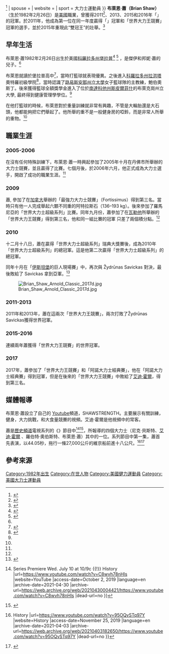 {{Infobox sportsperson
| name = 布萊恩·蕭
| image = Brian Shaw Arnold Classic 2017e.jpg
| caption =蕭參加 2017年「阿諾大力士經典賽」
| birth_date = {{birth date and age|1982|2|26|}}
| birth_place =美國[[科羅拉多州|科羅拉多州]][[堡拉普_(科羅拉多州)|堡拉普]]
| residence =美國[[科羅拉多州|科羅拉多州]][[布萊頓|布萊頓]]
| height = 6 呎 8 吋<ref name="wsm">{{cite web|url=http://www.theworldsstrongestman.com/athletes/brianshaw/ |title=Brian Shaw |work=theworldsstrongestman.com |archive-url=https://web.archive.org/web/20181013171142/http://www.theworldsstrongestman.com/athletes/brianshaw/|archive-date=October 13, 2018}}</ref>
| weight = 385-440 磅<ref>{{cite web |title=Fat Loss Transformation Update {{!}} Lowest Weight In Years! |url=https://www.youtube.com/watch?v=nwNcHrCEKbA |website=YouTube |publisher=SHAWSTRENGTH |access-date=26 February 2021|quote=See 5:27 to 5:40}}</ref><ref>{{cite web |url=https://www.youtube.com/watch?v=3-mctqnECzw |title=4X Worlds Strongest Man Dexa Scan Results |publisher=SHAWSTRENGTH |via=YouTube |date=March 7, 2019 |access-date=2021-03-26 |archive-date=2020-11-19 |archive-url=https://web.archive.org/web/20201119181023/https://www.youtube.com/watch?v=3-mctqnECzw |dead-url=no }}</ref>
| spouse = {{marriage|凱瑞·蕭<br/>|2015}}
| website = {{official|http://www.shawstrength.com/}}
| sport = 大力士運動員
}}
'''布萊恩·蕭（Brian Shaw）'''（生於1982年2月26日）是[[美國|美國]]職業{{link-en|大力士運動員|Strongman (strength athlete)}}，曾獲得2011<ref>{{cite web|url=http://www.theworldsstrongestman.com/uncategorized/2011-worlds-strongest-man-winner/ |title=WSM 2011 Winner |website=The Worlds Strongest Man |date=January 15, 2012 |access-date=October 26, 2013 |archive-url=https://web.archive.org/web/20130905025748/http://www.theworldsstrongestman.com/uncategorized/2011-worlds-strongest-man-winner/ |archive-date=September 5, 2013}}</ref>、2013、2015和2016年「{{link-en|世界大力王競賽|World's Strongest Man}}」的冠軍。於2011年，他成為第一位在同一年度贏得「{{link-en|阿諾大力士經典賽|Arnold Strongman Classic}}」冠軍和「世界大力王競賽」冠軍的選手，並於2015年重現此“雙冠王”的壯舉。<ref>{{cite web |url=http://www.arnoldstrongmanclassic.com/competitors.html |title=Athlete Biographies |website=The Arnold Strongman Classic |archive-url=https://web.archive.org/web/20160822043556/http://www.arnoldstrongmanclassic.com/competitors.html |archive-date=August 22, 2016}}</ref>

==早年生活==

布萊恩·蕭1982年2月26日出生於美國[[科羅拉多州|科羅拉多州]][[堡拉普_(科羅拉多州)|堡拉普]]<ref>{{cite web |url=http://see.giantslive.net/athletes_profiles.html#brian |archive-url=https://web.archive.org/web/20090517065859/http://www.giantslive.net/athletes_profiles.html |archive-date=May 17, 2009 |title=Athletes |website=Giants Live}}</ref> <ref name="post">{{cite news |last=Armstrong |first=Jim |url=http://www.denverpost.com/dontmiss/ci_12755582#ixzz0cVP9IG4H |title=Coloradan eyes coveted title of world's strongest man |newspaper=The Denver Post |date=July 4, 2009 |access-date=October 26, 2013 |archive-date=2016-05-12 |archive-url=https://web.archive.org/web/20160512193046/http://www.denverpost.com/dontmiss/ci_12755582#ixzz0cVP9IG4H |dead-url=no }}</ref> ，是傑伊和邦妮·蕭的兒子。<ref name="post"/>

布萊恩就讀於堡拉普高中<ref>{{cite web |url=http://www.shawstrengthshop.com/bio/brianshaw |title=Brian Shaw Bio |website=Shaw Strength |access-date=October 5, 2016 |archive-url=https://web.archive.org/web/20161004232225/http://www.shawstrengthshop.com/bio/brianshaw# |archive-date=October 4, 2016 }}</ref>，當時打籃球就表現優異。之後進入[[科羅拉多州|科羅拉多州]][[拉洪塔_(科羅拉多州)|拉洪塔]]奧特羅初級學院<ref name="MovingOn">{{cite web |url=http://www.ojc.edu/movingOn-MensBasketball.aspx |title=Men's Basketball: Moving On |website=Otero Junior College |access-date=October 26, 2013 |archive-url=https://web.archive.org/web/20150104025119/http://www.ojc.edu/movingOn-MensBasketball.aspx |archive-date=January 4, 2015}}</ref>，當時認識了[[路易斯安那州立大學|路易斯安那州立大學]]女子籃球隊的主教練，鮑伯奧斯丁。後來獲得籃球全額獎學金進入了位於[[南達科他州|南達科他州]][[斯皮爾菲什_(南達科他州)|斯皮爾菲什]]的布萊克崗州立大學, 最終得到健康管理學學位。<ref name="post"/>

在他打籃球的時候，布萊恩對於重量訓練就非常有興趣，不管是大輪胎還是大石頭，他都能夠把它們舉起了。他所舉的重不是一般健身房的啞鈴，而是非常人所舉的重物。<ref name="post"/>

==職業生涯 ==

===2005-2006===

在沒有任何特殊訓練下，布萊恩·蕭一時興起參加了2005年十月在丹佛市所舉辦的大力士競賽，並且贏得了比賽。七個月後，於2006年六月，他正式成為大力士選手，開啟了成功的職業生涯。<ref name="post"/>

===2009===

蕭, 參加了在[[加拿大|加拿大]]舉辦的「最強力大力士競賽」（Fortissimus）得到第三名。當時只有他一人完成舉起六顆不同重的阿特拉斯石（136–193 kg）。後來參加了羅馬尼亞的「世界大力士超級系列」比賽。同年九月份，蕭參加了在[[瓦勒他|瓦勒他]]所舉辦的「世界大力王競賽」得到第三名，他和同一組比賽的冠軍 {{link-en|Žydrūnas Savickas}}  只差了兩個積分點。<ref name="post"/>

===2010===

十二月十八日，蕭在贏得「世界大力士超級系列」瑞典大獎賽後，成為2010年「世界大力士超級系列」的總冠軍。這是他第二次贏得「世界大力士超級系列」的總冠軍。

同年十月在「[[伊斯坦堡|伊斯坦堡]]的巨人現場賽」中，再次與 Žydrūnas Savickas 對決，最後敗給了 Savickas 拿到亞軍。<ref>{{cite web |url=http://www.ironmind.com/ironmind/opencms/Articles/2010/Oct/Giants_Live-Savickas_and_Shahlaei_Attack_the_Apollonxs_Axle.html |title=Giants Live: Savickas and Shahlaei Attack the Apollon's Axle |first=Randall J. |last=Strossen |website=[[IronMind|IronMind]] |date=October 22, 2010 |access-date=October 26, 2013 |archive-date=2014-08-10 |archive-url=https://web.archive.org/web/20140810145302/http://ironmind.com/ironmind/opencms/Articles/2010/Oct/Giants_Live-Savickas_and_Shahlaei_Attack_the_Apollonxs_Axle.html |dead-url=yes }}</ref>

[[File:Brian_Shaw_Arnold_Classic_2017d.jpg|left]]
===2011-2013===

2011年和2013年，蕭在這兩次「世界大力王競賽」，兩次打敗了Žydrūnas Savickas獲得世界冠軍。

===2015-2016===

連續兩年蕭獲得「世界大力王競賽」的世界冠軍。

===2017===

2017年，蕭參加了「世界大力王競賽」和「阿諾大力士經典賽」，他在「阿諾大力士經典賽」得到冠軍，但是在後來的「世界大力王競賽」中敗給了[[艾迪·霍爾|艾迪·霍爾]]，得到第三名。

==媒體報導==

布萊恩·蕭設立了自己的 [[Youtube|Youtube]]頻道，SHAWSTRENGTH。主要展示有關訓練，健身，大力挑戰，和大食量競賽的視頻。艾迪·霍爾是他視頻中的常客。

蕭是[[歷史頻道|歷史頻道]]電視系列的《{{link-en|史上最強壯的人|The Strongest Man in History}}》節目中<ref>{{cite web |title=The Strongest Man in History Promo {{!}} Series Premiere Wed. July 10 at 10/9c {{!}} History |url=https://www.youtube.com/watch?v=C8wvh78nHls |website=YouTube |access-date=October 2, 2019 |language=en |archive-date=2021-04-30 |archive-url=https://web.archive.org/web/20210430004421/https://www.youtube.com/watch?v=C8wvh78nHls |dead-url=no }}</ref><ref>{{cite news |last1=Williams |first1=Brett |title=Brian Shaw and Eddie Hall Are Trying to Break the World's Most Legendary Strength Feats |url=https://www.menshealth.com/fitness/a28107056/strongest-man-in-history-trailer/ |access-date=October 2, 2019 |work=Men's Health |date=June 19, 2019 |archive-date=2021-04-29 |archive-url=https://web.archive.org/web/20210429175121/https://www.menshealth.com/fitness/a28107056/strongest-man-in-history-trailer/ |dead-url=no }}</ref>，所報導的四個大力士（尼克·貝斯特、[[艾迪·霍爾|艾迪·霍爾]] 、羅伯特·奧伯斯特、布萊恩·蕭）其中的一位。系列節目中第一集，蕭首先表演，以44.05秒，拖行一條27,000公斤的維京船前進十八公尺。<ref>{{cite web |title=The Strongest Man in History: Pulling a 60,000 Pound Viking Ship (Season 1) {{!}} History |url=https://www.youtube.com/watch?v=95OQvSTq97Y |website=History |access-date=November 25, 2019 |language=en |archive-date=2021-04-03 |archive-url=https://web.archive.org/web/20210403182650/https://www.youtube.com/watch?v=95OQvSTq97Y |dead-url=no }}</ref><ref>{{cite news |title=Strongmen Show Off Viking Strength in Moorhead for HISTORY Show |url=https://www.kvrr.com/2019/07/08/strongmen-show-off-viking-strength-in-moorhead-for-history-show/ |access-date=November 25, 2019 |work=KVRR Local News |date=July 9, 2019 |archive-date=2019-07-09 |archive-url=https://web.archive.org/web/20190709165048/https://www.kvrr.com/2019/07/08/strongmen-show-off-viking-strength-in-moorhead-for-history-show/ |dead-url=no }}</ref>


==參考來源==
{{Reflist}}

[[Category:1982年出生|Category:1982年出生]]
[[Category:在世人物|Category:在世人物]]
[[Category:美國健力運動員|Category:美國健力運動員]]
[[Category:美國大力士運動員|Category:美國大力士運動員]]